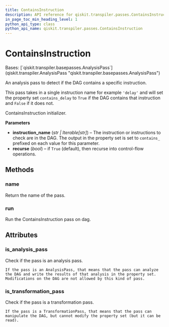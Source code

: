 ```yaml
---
title: ContainsInstruction
description: API reference for qiskit.transpiler.passes.ContainsInstruction
in_page_toc_min_heading_level: 1
python_api_type: class
python_api_name: qiskit.transpiler.passes.ContainsInstruction
---
```


# ContainsInstruction

<Class id="qiskit.transpiler.passes.ContainsInstruction" isDedicatedPage={true} github="https://github.com/qiskit/qiskit/tree/stable/0.23/qiskit/transpiler/passes/utils/contains_instruction.py" signature="ContainsInstruction(instruction_name, recurse=True)">
  Bases: [`qiskit.transpiler.basepasses.AnalysisPass`](qiskit.transpiler.AnalysisPass "qiskit.transpiler.basepasses.AnalysisPass")

  An analysis pass to detect if the DAG contains a specific instruction.

  This pass takes in a single instruction name for example `'delay'` and will set the property set `contains_delay` to `True` if the DAG contains that instruction and `False` if it does not.

  ContainsInstruction initializer.

  **Parameters**

  *   **instruction\_name** (*str | Iterable\[str]*) – The instruction or instructions to check are in the DAG. The output in the property set is set to `contains_` prefixed on each value for this parameter.
  *   **recurse** (*bool*) – if `True` (default), then recurse into control-flow operations.

  ## Methods

  ### name

  <Function id="qiskit.transpiler.passes.ContainsInstruction.name" name="name" signature="ContainsInstruction.name()">
    Return the name of the pass.
  </Function>

  ### run

  <Function id="qiskit.transpiler.passes.ContainsInstruction.run" name="run" signature="ContainsInstruction.run(dag)">
    Run the ContainsInstruction pass on dag.
  </Function>

  ## Attributes

  ### is\_analysis\_pass

  <Attribute id="qiskit.transpiler.passes.ContainsInstruction.is_analysis_pass" name="is_analysis_pass">
    Check if the pass is an analysis pass.

    If the pass is an AnalysisPass, that means that the pass can analyze the DAG and write the results of that analysis in the property set. Modifications on the DAG are not allowed by this kind of pass.
  </Attribute>

  ### is\_transformation\_pass

  <Attribute id="qiskit.transpiler.passes.ContainsInstruction.is_transformation_pass" name="is_transformation_pass">
    Check if the pass is a transformation pass.

    If the pass is a TransformationPass, that means that the pass can manipulate the DAG, but cannot modify the property set (but it can be read).
  </Attribute>
</Class>

